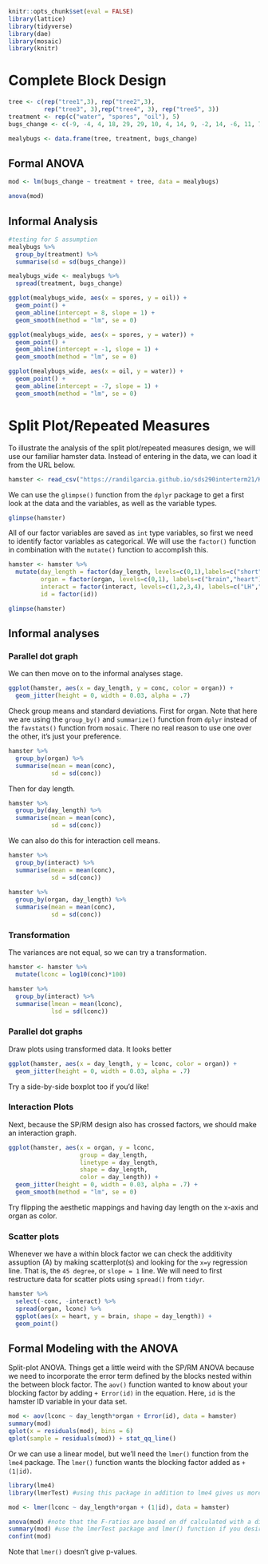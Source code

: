 ```r
knitr::opts_chunk$set(eval = FALSE)
library(lattice)
library(tidyverse)
library(dae)
library(mosaic)
library(knitr)
```

# Complete Block Design

```r
tree <- c(rep("tree1",3), rep("tree2",3), 
          rep("tree3", 3),rep("tree4", 3), rep("tree5", 3))
treatment <- rep(c("water", "spores", "oil"), 5)
bugs_change <- c(-9, -4, 4, 18, 29, 29, 10, 4, 14, 9, -2, 14, -6, 11, 7)

mealybugs <- data.frame(tree, treatment, bugs_change)
```

## Formal ANOVA

```r
mod <- lm(bugs_change ~ treatment + tree, data = mealybugs)

anova(mod)
```

## Informal Analysis

```r
#testing for S assumption
mealybugs %>%
  group_by(treatment) %>%
  summarise(sd = sd(bugs_change))
```

```r
mealybugs_wide <- mealybugs %>%
  spread(treatment, bugs_change)

ggplot(mealybugs_wide, aes(x = spores, y = oil)) +
  geom_point() +
  geom_abline(intercept = 8, slope = 1) +
  geom_smooth(method = "lm", se = 0)
```

```r
ggplot(mealybugs_wide, aes(x = spores, y = water)) +
  geom_point() +
  geom_abline(intercept = -1, slope = 1) +
  geom_smooth(method = "lm", se = 0)
```

```r
ggplot(mealybugs_wide, aes(x = oil, y = water)) +
  geom_point() +
  geom_abline(intercept = -7, slope = 1) +
  geom_smooth(method = "lm", se = 0)
```

# Split Plot/Repeated Measures

To illustrate the analysis of the split plot/repeated measures design, we will use our familiar hamster data. Instead of entering in the data, we can load it from the URL below.

```r
hamster <- read_csv("https://randilgarcia.github.io/sds290interterm21/KellysHamsters.csv")
```

We can use the `glimpse()` function from the `dplyr` package to get a first look at the data and the variables, as well as the variable types.

```r
glimpse(hamster)
```

All of our factor variables are saved as `int` type variables, so first we need to identify factor variables as categorical. We will use the `factor()` function in combination with the `mutate()` function to accomplish this.

```r
hamster <- hamster %>%
  mutate(day_length = factor(day_length, levels=c(0,1),labels=c("short","long")),
         organ = factor(organ, levels=c(0,1), labels=c("brain","heart")),
         interact = factor(interact, levels=c(1,2,3,4), labels=c("LH","SH","LB","SB")),
         id = factor(id)) 

glimpse(hamster)
```

## Informal analyses

### Parallel dot graph

We can then move on to the informal analyses stage.

```r
ggplot(hamster, aes(x = day_length, y = conc, color = organ)) +
  geom_jitter(height = 0, width = 0.03, alpha = .7)
```

Check group means and standard deviations. First for organ. Note that here we are using the `group_by()` and `summarize()` function from `dplyr` instead of the `favstats()` function from `mosaic`. There no real reason to use one over the other, it's just your preference.

```r
hamster %>%
  group_by(organ) %>%
  summarise(mean = mean(conc),
            sd = sd(conc))
```

Then for day length.

```r
hamster %>%
  group_by(day_length) %>%
  summarise(mean = mean(conc),
            sd = sd(conc))
```

We can also do this for interaction cell means.

```r
hamster %>%
  group_by(interact) %>%
  summarise(mean = mean(conc),
            sd = sd(conc))
  
hamster %>%
  group_by(organ, day_length) %>%
  summarise(mean = mean(conc),
            sd = sd(conc))
```

### Transformation

The variances are not equal, so we can try a transformation.

```r
hamster <- hamster %>%
  mutate(lconc = log10(conc)*100) 

hamster %>%
  group_by(interact) %>%
  summarise(lmean = mean(lconc),
            lsd = sd(lconc))
```

### Parallel dot graphs

Draw plots using transformed data. It looks better

```r
ggplot(hamster, aes(x = day_length, y = lconc, color = organ)) +
  geom_jitter(height = 0, width = 0.03, alpha = .7)
```

Try a side-by-side boxplot too if you'd like!

### Interaction Plots

Next, because the SP/RM design also has crossed factors, we should make an interaction graph.

```r
ggplot(hamster, aes(x = organ, y = lconc, 
                    group = day_length, 
                    linetype = day_length, 
                    shape = day_length,
                    color = day_length)) +
  geom_jitter(height = 0, width = 0.03, alpha = .7) +
  geom_smooth(method = "lm", se = 0)
```

Try flipping the aesthetic mappings and having day length on the x-axis and organ as color.

### Scatter plots

Whenever we have a within block factor we can check the additivity assuption (A) by making scatterplot(s) and looking for the `x=y` regression line. That is, the `45 degree`, or `slope = 1` line. We will need to first restructure data for scatter plots using `spread()` from `tidyr`.

```r
hamster %>%
  select(-conc, -interact) %>%
  spread(organ, lconc) %>%
  ggplot(aes(x = heart, y = brain, shape = day_length)) +
  geom_point()
```

## Formal Modeling with the ANOVA

Split-plot ANOVA. Things get a little weird with the SP/RM ANOVA because we need to incorporate the error term defined by the blocks nested within the between block factor. The `aov()` function wanted to know about your blocking factor by adding `+ Error(id)` in the equation. Here, `id` is the hamster ID variable in your data set.

```r
mod <- aov(lconc ~ day_length*organ + Error(id), data = hamster)
summary(mod)
qplot(x = residuals(mod), bins = 6)
qplot(sample = residuals(mod)) + stat_qq_line()
```

Or we can use a linear model, but we'll need the `lmer()` function from the `lme4` package. The `lmer()` function wants the blocking factor added as `+ (1|id)`.

```r
library(lme4)
library(lmerTest) #using this package in addition to lme4 gives us more information in the ANOVA table

mod <- lmer(lconc ~ day_length*organ + (1|id), data = hamster)

anova(mod) #note that the F-ratios are based on df calculated with a different method (Satterthwaite) than we've been learning in class. Please use the aov() function for the ANOVA table
summary(mod) #use the lmerTest package and lmer() function if you desire test of differences between specific conditions. Note that the df are calculated with Satterthwaite
confint(mod)
```

Note that `lmer()` doesn't give p-values.
